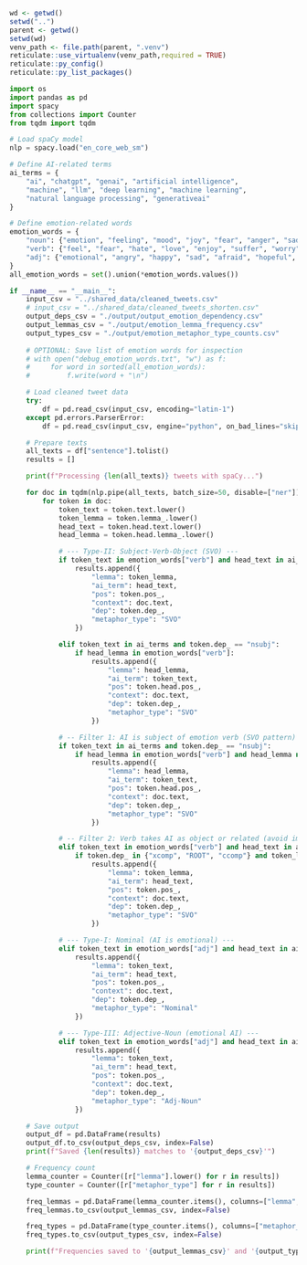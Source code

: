 ```r
wd <- getwd()
setwd("..")
parent <- getwd()
setwd(wd)
venv_path <- file.path(parent, ".venv")
reticulate::use_virtualenv(venv_path,required = TRUE)
reticulate::py_config()
reticulate::py_list_packages()
```

```python
import os
import pandas as pd
import spacy
from collections import Counter
from tqdm import tqdm

# Load spaCy model
nlp = spacy.load("en_core_web_sm")

# Define AI-related terms
ai_terms = {
    "ai", "chatgpt", "genai", "artificial intelligence",
    "machine", "llm", "deep learning", "machine learning",
    "natural language processing", "generativeai"
}

# Define emotion-related words
emotion_words = {
    "noun": {"emotion", "feeling", "mood", "joy", "fear", "anger", "sadness"},
    "verb": {"feel", "fear", "hate", "love", "enjoy", "suffer", "worry"},
    "adj": {"emotional", "angry", "happy", "sad", "afraid", "hopeful", "fearful"}
}
all_emotion_words = set().union(*emotion_words.values())

if __name__ == "__main__":
    input_csv = "../shared_data/cleaned_tweets.csv"
    # input_csv = "../shared_data/cleaned_tweets_shorten.csv"
    output_deps_csv = "./output/output_emotion_dependency.csv"
    output_lemmas_csv = "./output/emotion_lemma_frequency.csv"
    output_types_csv = "./output/emotion_metaphor_type_counts.csv"
    
    # OPTIONAL: Save list of emotion words for inspection
    # with open("debug_emotion_words.txt", "w") as f:
    #     for word in sorted(all_emotion_words):
    #         f.write(word + "\n")

    # Load cleaned tweet data
    try:
        df = pd.read_csv(input_csv, encoding="latin-1")
    except pd.errors.ParserError:
        df = pd.read_csv(input_csv, engine="python", on_bad_lines="skip")

    # Prepare texts
    all_texts = df["sentence"].tolist()
    results = []

    print(f"Processing {len(all_texts)} tweets with spaCy...")

    for doc in tqdm(nlp.pipe(all_texts, batch_size=50, disable=["ner"]), total=len(all_texts)):
        for token in doc:
            token_text = token.text.lower()
            token_lemma = token.lemma_.lower()
            head_text = token.head.text.lower()
            head_lemma = token.head.lemma_.lower()

            # --- Type-II: Subject-Verb-Object (SVO) ---
            if token_text in emotion_words["verb"] and head_text in ai_terms:
                results.append({
                    "lemma": token_lemma,
                    "ai_term": head_text,
                    "pos": token.pos_,
                    "context": doc.text,
                    "dep": token.dep_,
                    "metaphor_type": "SVO"
                })

            elif token_text in ai_terms and token.dep_ == "nsubj":
                if head_lemma in emotion_words["verb"]:
                    results.append({
                        "lemma": head_lemma,
                        "ai_term": token_text,
                        "pos": token.head.pos_,
                        "context": doc.text,
                        "dep": token.dep_,
                        "metaphor_type": "SVO"
                    })

            # -- Filter 1: AI is subject of emotion verb (SVO pattern) --
            if token_text in ai_terms and token.dep_ == "nsubj":
                if head_lemma in emotion_words["verb"] and head_lemma not in {"click", "read", "see", "watch", "learn"}:
                    results.append({
                        "lemma": head_lemma,
                        "ai_term": token_text,
                        "pos": token.head.pos_,
                        "context": doc.text,
                        "dep": token.dep_,
                        "metaphor_type": "SVO"
                    })

            # -- Filter 2: Verb takes AI as object or related (avoid imperative junk) --
            elif token_text in emotion_words["verb"] and head_text in ai_terms:
                if token.dep_ in {"xcomp", "ROOT", "ccomp"} and token_lemma not in {"click", "learn", "read", "see", "watch"}:
                    results.append({
                        "lemma": token_lemma,
                        "ai_term": head_text,
                        "pos": token.pos_,
                        "context": doc.text,
                        "dep": token.dep_,
                        "metaphor_type": "SVO"
                    })

            # --- Type-I: Nominal (AI is emotional) ---
            elif token_text in emotion_words["adj"] and head_text in ai_terms and token.dep_ in {"acomp", "attr"}:
                results.append({
                    "lemma": token_text,
                    "ai_term": head_text,
                    "pos": token.pos_,
                    "context": doc.text,
                    "dep": token.dep_,
                    "metaphor_type": "Nominal"
                })

            # --- Type-III: Adjective-Noun (emotional AI) ---
            elif token_text in emotion_words["adj"] and head_text in ai_terms and token.dep_ == "amod":
                results.append({
                    "lemma": token_text,
                    "ai_term": head_text,
                    "pos": token.pos_,
                    "context": doc.text,
                    "dep": token.dep_,
                    "metaphor_type": "Adj-Noun"
                })

    # Save output
    output_df = pd.DataFrame(results)
    output_df.to_csv(output_deps_csv, index=False)
    print(f"Saved {len(results)} matches to '{output_deps_csv}'")

    # Frequency count
    lemma_counter = Counter([r["lemma"].lower() for r in results])
    type_counter = Counter([r["metaphor_type"] for r in results])

    freq_lemmas = pd.DataFrame(lemma_counter.items(), columns=["lemma", "frequency"]).sort_values(by="frequency", ascending=False)
    freq_lemmas.to_csv(output_lemmas_csv, index=False)

    freq_types = pd.DataFrame(type_counter.items(), columns=["metaphor_type", "count"]).sort_values(by="count", ascending=False)
    freq_types.to_csv(output_types_csv, index=False)

    print(f"Frequencies saved to '{output_lemmas_csv}' and '{output_types_csv}'")

```